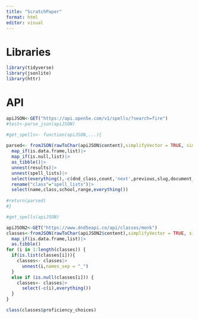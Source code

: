```yaml
---
title: "ScratchPaper"
format: html
editor: visual
---
```


# Libraries
```r
library(tidyverse)
library(jsonlite)
library(httr)
```

# API

```r

apiJSON<-GET("https://api.open5e.com/v1/spells/?search=fire")
#test<-parse_json(apiJSON)
```

``` r
#get_spells<- function(apiJSON,...){
  
parsed<- fromJSON(rawToChar(apiJSON$content),simplifyVector = TRUE, simplifyDataFrame = TRUE, simplifyMatrix = TRUE)|>
  map_if(is.data.frame,list)|>
  map_if(is.null,list)|>
  as_tibble()|>
  unnest(results)|>
  unnest(spell_lists)|>
  select(everything(),-c(dnd_class,count,'next',previous,slug,document__license_url,document__url))|>
  rename("class"="spell_lists")|>
  select(name,class,school,range,everything())
  
#return(parsed)
#}

#get_spells(apiJSON)
```

```r
apiJSON2<-GET("https://www.dnd5eapi.co/api/classes/monk")
classes<-fromJSON(rawToChar(apiJSON2$content),simplifyVector = TRUE, simplifyDataFrame = TRUE, simplifyMatrix = TRUE)|>
  map_if(is.data.frame,list)|>
  as.tibble()
for (i in 1:length(classes)) {
  if(is.list(classes[i])){
    classes<- classes|>
      unnest(i,names_sep = "_")
  }
  else if (is.null(classes[i])) {
    classes<- classes|>
      select(-c(i),everything())
  }
}

class(classes$proficiency_choices)
```

